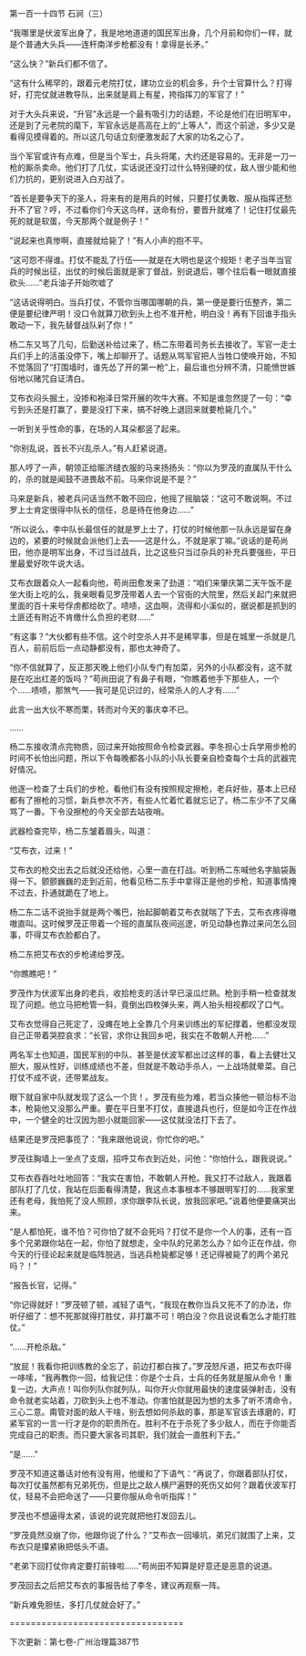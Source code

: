 

第一百一十四节 石涧（三）

“我哪里是伏波军出身了，我是地地道道的国民军出身，几个月前和你们一样，就是个普通大头兵――连杆南洋步枪都没有！拿得是长矛。”

“这么快？”新兵们都不信了。

“这有什么稀罕的，跟着元老院打仗，建功立业的机会多，升个士官算什么？打得好，打完仗就进教导队，出来就是肩上有星，挎指挥刀的军官了！”

对于大头兵来说，“升官”永远是一个最有吸引力的话题，不论是他们在旧明军中，还是到了元老院的麾下，军官永远是高高在上的“上等人”，而这个前途，多少又是看得见摸得着的。所以这几句话立刻便激发起了大家的功名之心了。

当个军官或许有点难，但是当个军士，兵头将尾，大约还是容易的。无非是一刀一枪的厮杀卖命。他们打了几仗，实话说还没打过什么特别硬的仗，敌人很少能和他们力抗的，更别说进入白刃战了。

“首长是要争天下的圣人，将来有的是用兵的时候，只要打仗勇敢、服从指挥还愁升不了官？哼，不过看你们今天这鸟样，送命有份，要晋升就难了！记住打仗最先死的就是软蛋，今天那两个就是例子！”

“说起来也真惨啊，直接就给毙了！”有人小声的抱不平。

“这可怨不得谁。打仗不能乱了行伍――就是在大明也是这个规矩！老子当年当官兵的时候出征，出仗的时候后面就是家丁督战，别说退后，哪个往后看一眼就直接砍头……”老兵油子开始吹嘘了

“这话说得明白。当兵打仗，不管你当哪国哪朝的兵，第一便是要行伍整齐，第二便是要纪律严明！没口令就算刀砍到头上也不准开枪，明白没！再有下回谁手指头敢动一下，我先替督战队剁了你！”

杨二东又骂了几句，后勤送补给过来了，杨二东带着司务长去接收了。军官一走士兵们手上的活虽没停下，嘴上却聊开了。话题从骂军官把人当牲口使唤开始，不知不觉落回了“打围墙时，谁先怂了开的第一枪”上，最后谁也分辨不清，只能愤世嫉俗地以赌咒自证清白。

艾布衣闷头掘土，没掺和袍泽日常开展的吹牛大赛。不知是谁忽然提了一句：“幸亏到头还是打赢了，要是没打下来，搞不好晚上退回来就要枪毙几个。”

一听到关乎性命的事，在场的人耳朵都竖了起来。

“你别乱说，首长不兴乱杀人。”有人赶紧说道。

那人哼了一声，朝领正给赈济缝衣服的马来扬扬头：“你以为罗茂的直属队干什么的，杀的就是闻鼓不进畏敌不前。马来你说是不是？”

马来是新兵，被老兵问话当然不敢不回应，他摇了摇脑袋：“这可不敢说啊。不过罗上士肯定很得中队长的信任，总是待在他身边……”

“所以说么，李中队长最信任的就是罗上士了，打仗的时候他那一队永远是留在身边的，紧要的时候就会派他们上去――这是什么，不就是家丁嘛。”说话的是苟尚田，他亦是明军出身，不过当过战兵，比之这些只当过杂兵的补充兵要强些，平日里最爱好吹牛说大话。

艾布衣跟着众人一起看向他，苟尚田愈发来了劲道：“咱们来肇庆第二天午饭不是坐大街上吃的么，我亲眼看见罗茂带着人去一个官衙的大院里，然后关起门来就把里面的百十来号俘虏都给砍了。啧啧，这血啊，流得和小溪似的，据说都是抓到的土匪还有附近不肯缴什么负担的老财……”

“有这事？”大伙都有些不信。这个时空杀人并不是稀罕事，但是在城里一杀就是几百人，前前后后一点动静都没有，那也太神奇了。

“你不信就算了，反正那天晚上他们小队专门有加菜，另外的小队都没有，这不就是在吃出红差的饭吗？”苟尚田说了有鼻子有眼，“你瞧着他手下那些人，一个个……啧啧，那煞气――我可是见识过的，经常杀人的人才有……”

此言一出大伙不寒而栗，转而对今天的事庆幸不已。

……

杨二东接收清点完物质，回过来开始按照命令检查武器。李冬担心士兵学用步枪的时间不长怕出问题，所以下令每晚都各小队的小队长要亲自检查每个士兵的武器完好情况。

他逐一检查了士兵们的步枪，看他们有没有按照规定擦枪，老兵好些，基本上已经都有了擦枪的习惯，新兵参次不齐，有些人忙着忙着就忘记了。杨二东少不了又痛骂了一番。下令没擦枪的今天全部去站夜哨。

武器检查完毕，杨二东皱着眉头，叫道：

“艾布衣，过来！”

艾布衣的枪交出去之后就没还给他，心里一直在打战。听到杨二东喊他名字脑袋轰得一下。颤颤巍巍的走到近前，他看见杨二东手中拿得正是他的步枪，知道事情掩不过去，扑通就跪在了地上。

杨二东二话不说抬手就是两个嘴巴，抬起脚朝着艾布衣就喘了下去，艾布衣疼得嗷嗷直叫。这时候罗茂正带着一个班的直属队夜间巡逻，听见动静也靠过来问怎么回事，吓得艾布衣脸都白了。

杨二东把艾布衣的步枪递给罗茂。

“你瞧瞧吧！”

罗茂作为伏波军出身的老兵，收拾枪支的活计早已滚瓜烂熟。枪到手稍一检查就发现了问题。他立马把枪管一斜，竟倒出四枚弹头来，两人抬头相视都叹了口气。

艾布衣觉得自己死定了，没瘫在地上全靠几个月来训练出的军纪撑着，他都没发现自己正带着哭腔哀求：“长官，求你让我回乡吧，我实在不敢朝人开枪……”

两名军士也知道，国民军别的中队、甚至是伏波军都出过这样的事，看上去健壮又胆大，服从性好，训练成绩也不差，但就是不敢动手杀人，一上战场就晕菜。自己打仗不成不说，还带累战友。

眼下就自家中队就发现了这么一个货！。罗茂有些为难，若当众揍他一顿治标不治本，枪毙他又没那么严重。要在平日里不打仗，直接退兵也行，但是如今正在作战中，一个健全的壮汉因为胆小就能回家――这仗就没法打下去了。

结果还是罗茂把事揽了：“我来跟他说说，你忙你的吧。”

罗茂往胸墙上一坐点了支烟，招呼艾布衣到近处，问他：“你怕什么，跟我说说。”

艾布衣吞吞吐吐地回答：“我实在害怕，不敢朝人开枪。我又打不过敌人，我跟着部队打了几仗，我站在后面看得清楚，我这点本事根本不够跟明军打的……我家里还有老母，我怕死了没人照顾，求你跟李队长说，放我回家吧。”说着他便要痛哭出来。

“是人都怕死，谁不怕？可你怕了就不会死吗？打仗不是你一个人的事，还有一百多个兄弟跟你站在一起，你怕了就想走，全中队的兄弟怎么办？如今正在作战，你今天的行径论起来就是临阵脱逃，当逃兵枪毙都足够！还记得被毙了的两个弟兄吗？！”

“报告长官，记得。”

“你记得就好！”罗茂顿了顿，减轻了语气，“我现在教你当兵又死不了的办法，你听仔细了：想不死那就得打胜仗，非打赢不可！明白没？你且说说看怎么才能打胜仗。”

“……开枪杀敌。”

“放屁！我看你把训练教的全忘了，前边打都白挨了。”罗茂怒斥道，把艾布衣吓得一哆嗦，“我再教你一回，给我记住：你是个士兵，士兵的任务就是服从命令！重复一边，大声点！叫你列队你就列队，叫你开火你就用最快的速度装弹射击，没有命令就老实站着，刀砍到头上也不准动。你害怕就是因为想的太多了听不清命令，三心二意。甭管对面的敌人干啥，别去想如何杀敌的事，那是军官该去琢磨的，盯紧军官的一言一行才是你的职责所在。胜利不在于杀死了多少敌人，而在于你能否完成自己的职责。而只要大家各司其职，我们就会一直胜利下去。”

“是……”

罗茂不知道这番话对他有没有用，他缓和了下语气：“再说了，你跟着部队打仗，每次打仗虽然都有兄弟死伤，但是比之敌人横尸遍野的死伤又如何？跟着伏波军打仗，轻易不会把命送了――只要你服从命令听指挥！”

罗茂也不想逼得太紧，该说的说完就把他打发回去儿。

“罗茂竟然没崩了你，他跟你说了什么？”艾布衣一回壕坑，弟兄们就围了上来，艾布衣只是攥紧锹把低头不语。

“老弟下回打仗你肯定要打前锋啦……”苟尚田不知算是好意还是恶意的说道。

罗茂回去之后把艾布衣的事报告给了李冬，建议再观察一阵。

“新兵难免胆怯，多打几仗就会好了。”

=================================

下次更新：第七卷-广州治理篇387节

